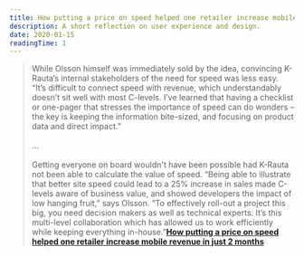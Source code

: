 ```yaml
---
title: How putting a price on speed helped one retailer increase mobile revenue in just 2 months
description: A short reflection on user experience and design.
date: 2020-01-15
readingTime: 1
---
```


>While Olsson himself was immediately sold by the idea, convincing K-Rauta’s internal stakeholders of the need for speed was less easy. “It’s difficult to connect speed with revenue, which understandably doesn’t sit well with most C-levels. I’ve learned that having a checklist or one-pager that stresses the importance of speed can do wonders – the key is keeping the information bite-sized, and focusing on product data and direct impact.”
<br /><br />
...
<br /><br />
Getting everyone on board wouldn't have been possible had K-Rauta not been able to calculate the value of speed. “Being able to illustrate that better site speed could lead to a 25% increase in sales made C-levels aware of business value, and showed developers the impact of low hanging fruit,” says Olsson. “To effectively roll-out a project this big, you need decision makers as well as technical experts. It’s this multi-level collaboration which has allowed us to work efficiently while keeping everything in-house.”**[How putting a price on speed helped one retailer increase mobile revenue in just 2 months](https://www.thinkwithgoogle.com/intl/en-154/insights-inspiration/case-studies/how-putting-price-speed-helped-one-retailer-increase-mobile-revenue-just-2-months/)**